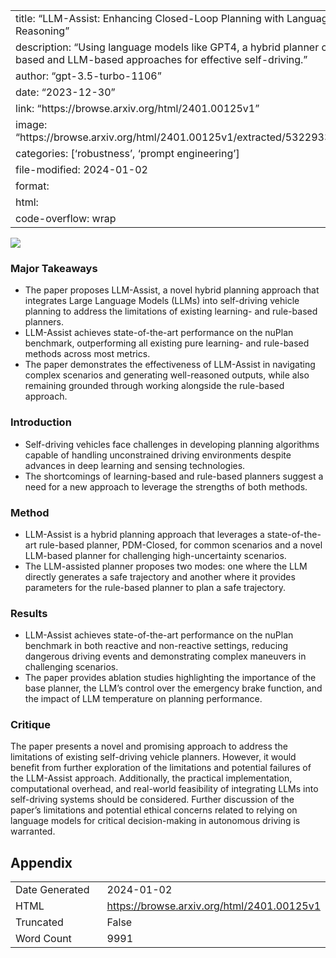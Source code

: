 
---
title: "LLM-Assist: Enhancing Closed-Loop Planning with Language-Based Reasoning"
description: "Using language models like GPT4, a hybrid planner combines rule-based and LLM-based approaches for effective self-driving."
author: "gpt-3.5-turbo-1106"
date: "2023-12-30"
link: "https://browse.arxiv.org/html/2401.00125v1"
image: "https://browse.arxiv.org/html/2401.00125v1/extracted/5322933/fig/arch.png"
categories: ['robustness', 'prompt engineering']
file-modified: 2024-01-02
format:
  html:
    code-overflow: wrap
---

![](https://browse.arxiv.org/html/2401.00125v1/extracted/5322933/fig/arch.png)

### Major Takeaways
- The paper proposes LLM-Assist, a novel hybrid planning approach that integrates Large Language Models (LLMs) into self-driving vehicle planning to address the limitations of existing learning- and rule-based planners.
- LLM-Assist achieves state-of-the-art performance on the nuPlan benchmark, outperforming all existing pure learning- and rule-based methods across most metrics.
- The paper demonstrates the effectiveness of LLM-Assist in navigating complex scenarios and generating well-reasoned outputs, while also remaining grounded through working alongside the rule-based approach.

### Introduction
- Self-driving vehicles face challenges in developing planning algorithms capable of handling unconstrained driving environments despite advances in deep learning and sensing technologies.
- The shortcomings of learning-based and rule-based planners suggest a need for a new approach to leverage the strengths of both methods.

### Method
- LLM-Assist is a hybrid planning approach that leverages a state-of-the-art rule-based planner, PDM-Closed, for common scenarios and a novel LLM-based planner for challenging high-uncertainty scenarios.
- The LLM-assisted planner proposes two modes: one where the LLM directly generates a safe trajectory and another where it provides parameters for the rule-based planner to plan a safe trajectory.

### Results
- LLM-Assist achieves state-of-the-art performance on the nuPlan benchmark in both reactive and non-reactive settings, reducing dangerous driving events and demonstrating complex maneuvers in challenging scenarios.
- The paper provides ablation studies highlighting the importance of the base planner, the LLM's control over the emergency brake function, and the impact of LLM temperature on planning performance.

### Critique
The paper presents a novel and promising approach to address the limitations of existing self-driving vehicle planners. However, it would benefit from further exploration of the limitations and potential failures of the LLM-Assist approach. Additionally, the practical implementation, computational overhead, and real-world feasibility of integrating LLMs into self-driving systems should be considered. Further discussion of the paper's limitations and potential ethical concerns related to relying on language models for critical decision-making in autonomous driving is warranted.

## Appendix

|          |          |
|----------|----------|
| Date Generated     | 2024-01-02       |
| HTML     | [https://browse.arxiv.org/html/2401.00125v1](https://browse.arxiv.org/html/2401.00125v1)       |
| Truncated       | False       |
| Word Count       | 9991       |